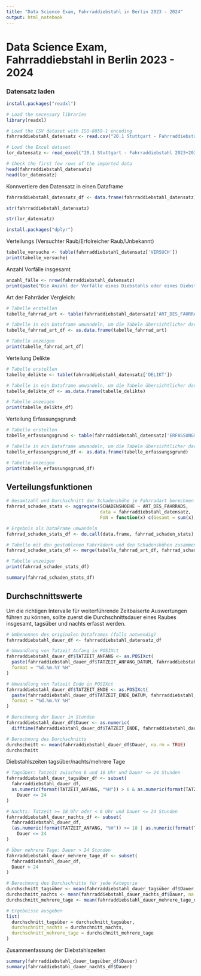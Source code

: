 ```yaml
---
title: "Data Science Exam, Fahrraddiebstahl in Berlin 2023 - 2024"
output: html_notebook
---
```


# Data Science Exam, Fahrraddiebstahl in Berlin 2023 - 2024

### Datensatz laden

```r
install.packages("readxl")
```

```r
# Load the necessary libraries
library(readxl)

# Load the CSV dataset with ISO-8859-1 encoding
fahrraddiebstahl_datensatz <- read.csv("20.1 Stuttgart - Fahrraddiebstahl 2023+2024 Berlin/Fahrraddiebstahl in Berlin 2023 - 2024.csv", fileEncoding = "ISO-8859-1")

# Load the Excel dataset
lor_datensatz <- read_excel("20.1 Stuttgart - Fahrraddiebstahl 2023+2024 Berlin/LOR-Räume mit Kontextindikatoren.xlsx")

# Check the first few rows of the imported data
head(fahrraddiebstahl_datensatz)
head(lor_datensatz)
```

Konnvertiere den Datensatz in einen Dataframe

```r
fahrraddiebstahl_datensatz_df <- data.frame(fahrraddiebstahl_datensatz)
```

```r
str(fahrraddiebstahl_datensatz)
```

```r
str(lor_datensatz)
```

```r
install.packages("dplyr")
```

Verteilungs (Versuchter Raub/Erfolreicher Raub/Unbekannt)

```r
tabelle_versuche <- table(fahrraddiebstahl_datensatz['VERSUCH'])
print(tabelle_versuche)
```

Anzahl Vorfälle insgesamt

```r
anzahl_fälle <- nrow(fahrraddiebstahl_datensatz)
print(paste("Die Anzahl der Vorfälle eines Diebstahls oder eines Diebstahlsversuch beträgt:", anzahl_fälle))
```

Art der Fahrräder Vergleich:

```r
# Tabelle erstellen
tabelle_fahrrad_art <- table(fahrraddiebstahl_datensatz['ART_DES_FAHRRADS'])

# Tabelle in ein Dataframe umwandeln, um die Tabele übersichtlicher darzustellen
tabelle_fahrrad_art_df <- as.data.frame(tabelle_fahrrad_art)

# Tabelle anzeigen
print(tabelle_fahrrad_art_df)
```

Verteilung Delikte

```r
# Tabelle erstellen
tabelle_delikte <- table(fahrraddiebstahl_datensatz['DELIKT'])

# Tabelle in ein Dataframe umwandeln, um die Tabele übersichtlicher darzustellen
tabelle_delikte_df <- as.data.frame(tabelle_delikte)

# Tabelle anzeigen
print(tabelle_delikte_df)
```

Verteilung Erfassungsgrund:

```r
# Tabelle erstellen
tabelle_erfassungsgrund <- table(fahrraddiebstahl_datensatz['ERFASSUNGSGRUND'])

# Tabelle in ein Dataframe umwandeln, um die Tabele übersichtlicher darzustellen
tabelle_erfassungsgrund_df <- as.data.frame(tabelle_erfassungsgrund)

# Tabelle anzeigen
print(tabelle_erfassungsgrund_df)
```

## Verteilungsfunktionen

```r
# Gesamtzahl und Durchschnitt der Schadenshöhe je Fahrradart berechnen
fahrrad_schaden_stats <- aggregate(SCHADENSHOEHE ~ ART_DES_FAHRRADS, 
                                   data = fahrraddiebstahl_datensatz, 
                                   FUN = function(x) c(Gesamt = sum(x), Durchschnitt = mean(x)))

# Ergebnis als DataFrame umwandeln
fahrrad_schaden_stats_df <- do.call(data.frame, fahrrad_schaden_stats)

# Tabelle mit den gestohlenen Fahrrädern und den Schadenshöhen zusammenführen
fahrrad_schaden_stats_df <- merge(tabelle_fahrrad_art_df, fahrrad_schaden_stats_df, by = "ART_DES_FAHRRADS")

# Tabelle anzeigen
print(fahrrad_schaden_stats_df)
```

```r
summary(fahrrad_schaden_stats_df)
```

## Durchschnittswerte

Um die richtigen Intervalle für weiterführende Zeitbaiserte Auswertungen führen zu können, sollte zuerst die Durchschnittsdauer eines Raubes insgesamt, tagsüber und nachts erfasst werden.

```r
# Umbenennen des originalen Dataframes (falls notwendig)
fahrraddiebstahl_dauer_df <- fahrraddiebstahl_datensatz_df

# Umwandlung von Tatzeit Anfang in POSIXct
fahrraddiebstahl_dauer_df$TATZEIT_ANFANG <- as.POSIXct(
  paste(fahrraddiebstahl_dauer_df$TATZEIT_ANFANG_DATUM, fahrraddiebstahl_dauer_df$TATZEIT_ANFANG_STUNDE),
  format = "%d.%m.%Y %H"
)

# Umwandlung von Tatzeit Ende in POSIXct
fahrraddiebstahl_dauer_df$TATZEIT_ENDE <- as.POSIXct(
  paste(fahrraddiebstahl_dauer_df$TATZEIT_ENDE_DATUM, fahrraddiebstahl_dauer_df$TATZEIT_ENDE_STUNDE),
  format = "%d.%m.%Y %H"
)

# Berechnung der Dauer in Stunden
fahrraddiebstahl_dauer_df$Dauer <- as.numeric(
  difftime(fahrraddiebstahl_dauer_df$TATZEIT_ENDE, fahrraddiebstahl_dauer_df$TATZEIT_ANFANG, units = "hours"))
```

```r
# Berechnung des Durchschnitts
durchschnitt <- mean(fahrraddiebstahl_dauer_df$Dauer, na.rm = TRUE)
durchschnitt
```

Diebstahlszeiten tagsüber/nachts/mehrere Tage

```r
# Tagsüber: Tatzeit zwischen 6 und 18 Uhr und Dauer <= 24 Stunden
fahrraddiebstahl_dauer_tagsüber_df <- subset(
  fahrraddiebstahl_dauer_df,
  as.numeric(format(TATZEIT_ANFANG, "%H")) > 6 & as.numeric(format(TATZEIT_ANFANG, "%H")) < 18 &
    Dauer <= 24
)

# Nachts: Tatzeit >= 18 Uhr oder < 6 Uhr und Dauer <= 24 Stunden
fahrraddiebstahl_dauer_nachts_df <- subset(
  fahrraddiebstahl_dauer_df,
  (as.numeric(format(TATZEIT_ANFANG, "%H")) >= 18 | as.numeric(format(TATZEIT_ANFANG, "%H")) < 6) &
    Dauer <= 24
)

# Über mehrere Tage: Dauer > 24 Stunden
fahrraddiebstahl_dauer_mehrere_tage_df <- subset(
  fahrraddiebstahl_dauer_df,
  Dauer > 24
)

# Berechnung des Durchschnitts für jede Kategorie
durchschnitt_tagsüber <- mean(fahrraddiebstahl_dauer_tagsüber_df$Dauer, na.rm = TRUE)
durchschnitt_nachts <- mean(fahrraddiebstahl_dauer_nachts_df$Dauer, na.rm = TRUE)
durchschnitt_mehrere_tage <- mean(fahrraddiebstahl_dauer_mehrere_tage_df$Dauer, na.rm = TRUE)

# Ergebnisse ausgeben
list(
  durchschnitt_tagsüber = durchschnitt_tagsüber,
  durchschnitt_nachts = durchschnitt_nachts,
  durchschnitt_mehrere_tage = durchschnitt_mehrere_tage
)
```

Zusammenfassung der Diebstahlszeiten

```r
summary(fahrraddiebstahl_dauer_tagsüber_df$Dauer)
summary(fahrraddiebstahl_dauer_nachts_df$Dauer)

```
